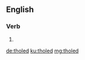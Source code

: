 ==English==

===Verb===
{{head|en|verb form}}

# {{en-past of|thole}}

[[de:tholed]]
[[ku:tholed]]
[[mg:tholed]]